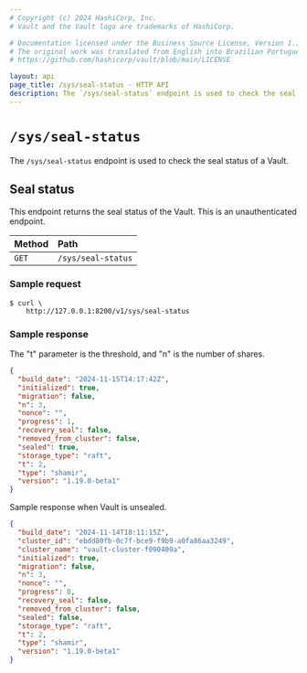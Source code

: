 ```yaml
---
# Copyright (c) 2024 HashiCorp, Inc.
# Vault and the Vault logo are trademarks of HashiCorp.

# Documentation licensed under the Business Source License, Version 1.1.
# The original work was translated from English into Brazilian Portuguese.
# https://github.com/hashicorp/vault/blob/main/LICENSE

layout: api
page_title: /sys/seal-status - HTTP API
description: The `/sys/seal-status` endpoint is used to check the seal status of a Vault.
---
```


# `/sys/seal-status`

The `/sys/seal-status` endpoint is used to check the seal status of a Vault.

## Seal status

This endpoint returns the seal status of the Vault. This is an unauthenticated
endpoint.

| Method | Path               |
| :----- | :----------------- |
| `GET`  | `/sys/seal-status` |

### Sample request

```shell-session
$ curl \
    http://127.0.0.1:8200/v1/sys/seal-status
```

### Sample response

The "t" parameter is the threshold, and "n" is the number of shares.

```json
{
  "build_date": "2024-11-15T14:17:42Z",
  "initialized": true,
  "migration": false,
  "n": 3,
  "nonce": "",
  "progress": 1,
  "recovery_seal": false,
  "removed_from_cluster": false,
  "sealed": true,
  "storage_type": "raft",
  "t": 2,
  "type": "shamir",
  "version": "1.19.0-beta1"
}
```

Sample response when Vault is unsealed.

```json
{
  "build_date": "2024-11-14T18:11:15Z",
  "cluster_id": "ebdd80fb-0c7f-bce9-f9b9-a0fa86aa3249",
  "cluster_name": "vault-cluster-f090409a",
  "initialized": true,
  "migration": false,
  "n": 3,
  "nonce": "",
  "progress": 0,
  "recovery_seal": false,
  "removed_from_cluster": false,
  "sealed": false,
  "storage_type": "raft",
  "t": 2,
  "type": "shamir",
  "version": "1.19.0-beta1"
}
```
